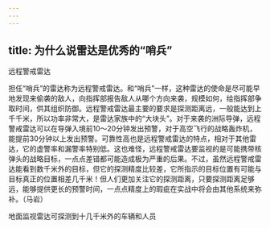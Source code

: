 ```yaml
---
---
---
```

title: 为什么说雷达是优秀的“哨兵”
---




远程警戒雷达



担任“哨兵”的雷达称为远程警戒雷达。和“哨兵”一样，这种雷达的使命是尽可能早地发现来偷袭的敌人，向指挥部报告敌人从哪个方向来袭，规模如何，给指挥部争取时间，供其组织防御。远程警戒雷达最主要的要求是探测距离远，一般能达到上千千米，所以功率非常大，是雷达家族中的“大块头”。对于来袭的洲际导弹，远程警戒雷达可以在导弹入境前10～20分钟发出预警，对于高空飞行的战略轰炸机，能提前30分钟以上发出预警。可靠性高也是远程警戒雷达的特点，相对于其他雷达，它的虚警率和漏警率特别低。这也难怪，远程警戒雷达要监视的是可能携带核弹头的战略目标，一点点差错都可能造成极为严重的后果。不过，虽然远程警戒雷达能看到数千米外的目标，但它的探测精度比较差，它所指示的目标位置有可能与目标真正的位置相差几千米！但人们更加关注它的探测距离，只要探测距离足够远，能够提供更长的预警时间，一点点精度上的瑕疵在实战中将会由其他系统来弥补。（马岩）

地面监视雷达可探测到十几千米外的车辆和人员